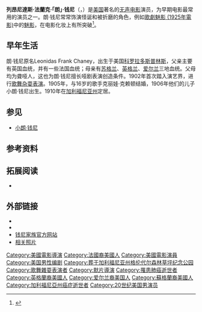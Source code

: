 {{Infobox person
| name          =朗·钱尼
| image         = Lon Chaney, Sr. The Miracle Man.jpg
| caption       = 
| birth_name     =
| birth_date     = {{Birth date|1883|4|1}}
| birth_place = [[科羅拉多泉|科羅拉多泉]]
| death_date     = {{Death date and age|1930|8|26|1883|4|1}}
| death_place    = [[洛杉矶|洛杉矶]]
| occupation     = 演员、导演、编剧
| years_active     = 1902–1930
| website      =
| spouse        = Cleva Creighton (1906-1915)<br />Hazel Hastings (1915-1930)
}}
{{不是|小朗·钱尼}}
'''列昂尼達斯·法蘭克·「朗」·钱尼'''（{{lang-en|Leonidas Frank "Lon" Chaney }}，{{bd|1883年|4月1日|1930年|8月26日||}}）是[[美国|美国]]著名的[[无声电影|无声电影]]演员，为早期电影最常用的演员之一。朗·钱尼常常饰演怪诞和被折磨的角色，例如[[歌劇魅影_(1925年電影)|歌劇魅影 (1925年電影)]]中的[[魅影|魅影]]，在电影化妆上有所突破<ref>{{Cite news|title=Lon Chaney Dies After Brave Fight. On Road to Recovery, Screen Actor Is Stricken by Hemorrhage of the Throat. Was a Master of Makeup. Son of Deaf and Dumb Parents, He Began Career as Property Boy. Excelled in Vivid Personations. Acted as Pike's Peak Guide. Made Stage Debut at 17. Appeared in Slap-Stick Comedy. Wore Straitjacket as "Hunchback." New Disguise for Each Film. |quote=Although he was believed to be on the road to recovery, Lon Chaney, screen actor, who had been making a valiant fight against anemia and bronchial congestion, died at 12:55. |publisher=[[New_York_Times|New York Times]] |date=August 27, 1930 |accessdate=2007-07-21}}</ref>。

==早年生活==
朗·钱尼原名Leonidas Frank Chaney，出生于美国[[科罗拉多斯普林斯|科罗拉多斯普林斯]]，父亲主要有英国血统，并有一些法国血统；母亲有[[苏格兰|苏格兰]]、[[英格兰|英格兰]]、[[爱尔兰|爱尔兰]]三地血统。父母均为聋哑人，这也为朗·钱尼擅长哑剧表演创造条件。1902年首次踏入演艺界，进行[[歌舞杂耍表演|歌舞杂耍表演]]。1905年，与16岁的歌手克丽娃·克赖顿结婚，1906年他们的儿子小朗·钱尼出生。1910年在[[加利福尼亚州|加利福尼亚州]]定居。

==参见==
*[[小朗·钱尼|小朗·钱尼]]

==参考资料==
{{Reflist}}

==拓展阅读==
*{{Cite book|last=Blake|first=Michael|year=1990|title=Lon Chaney: The Man Behind the Thousand Faces|location=New York|publisher=Vestal Press|isbn=1-879511-09-6}}

==外部链接==
{{Commons|Lon Chaney, Sr.}}
*{{IMDb name|0151606|name=Lon Chaney}}
*{{Find a Grave|189|name=Lon Chaney}}
* [http://www.lonchaney.com/ 钱尼家族官方网站] {{Wayback|url=http://www.lonchaney.com/ |date=20210324084553 }}
* [https://web.archive.org/web/20090124183759/http://film.virtual-history.com/person.php?personid=849 相关照片]

{{Authority control}}
{{DEFAULTSORT: Chaney, Lon}}
[[Category:美國電影導演|Category:美國電影導演]]
[[Category:法國裔美國人|Category:法國裔美國人]]
[[Category:美國電影演員|Category:美國電影演員]]
[[Category:美国男性编剧|Category:美国男性编剧]]
[[Category:葬于加利福尼亚州格伦代尔森林草坪纪念公园|Category:葬于加利福尼亚州格伦代尔森林草坪纪念公园]]
[[Category:歌舞雜耍表演者|Category:歌舞雜耍表演者]]
[[Category:默片導演|Category:默片導演]]
[[Category:罹患肺癌逝世者|Category:罹患肺癌逝世者]]
[[Category:英格蘭裔美國人|Category:英格蘭裔美國人]]
[[Category:爱尔兰裔美国人|Category:爱尔兰裔美国人]]
[[Category:蘇格蘭裔美國人|Category:蘇格蘭裔美國人]]
[[Category:加利福尼亞州癌症逝世者|Category:加利福尼亞州癌症逝世者]]
[[Category:20世纪美国男演员|Category:20世纪美国男演员]]